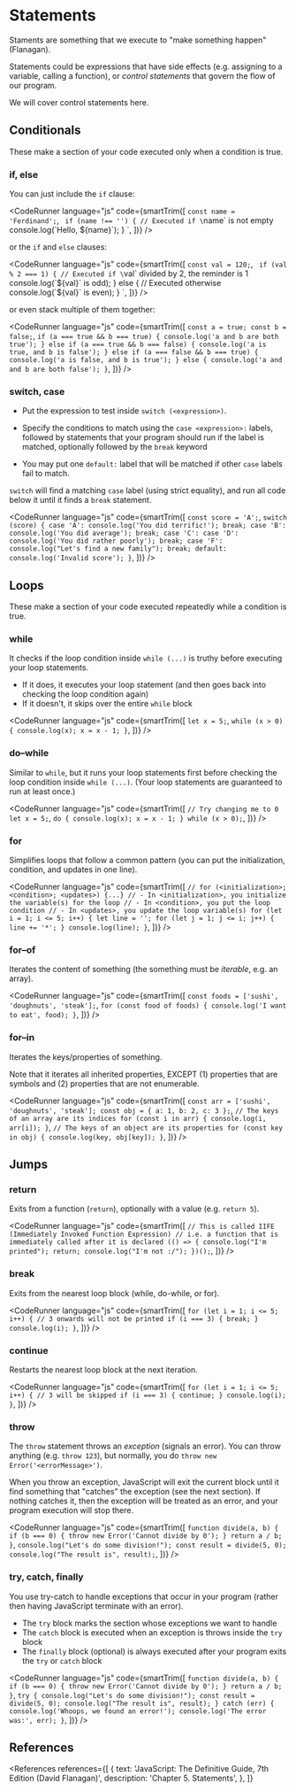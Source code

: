 
# Statements

Staments are something that we execute to "make something happen" (Flanagan).

Statements could be expressions that have side effects (e.g. assigning to a variable, calling a function), or _control statements_ that govern the flow of our program.

We will cover control statements here.

## Conditionals

These make a section of your code executed only when a condition is true.

### if, else

You can just include the `if` clause:

<CodeRunner
  language="js"
  code={smartTrim([
    `
      const name = 'Ferdinand';
    `,
    `
      if (name !== '') {
        // Executed if \`name\` is not empty
        console.log(\`Hello, \${name}\`);
      }
    `,
  ])}
/>

or the `if` and `else` clauses:

<CodeRunner
  language="js"
  code={smartTrim([
    `
      const val = 120;
    `,
    `
      if (val % 2 === 1) {
        // Executed if \`val\` divided by 2, the reminder is 1
        console.log(\`\${val}\` is odd);
      } else {
        // Executed otherwise
        console.log(\`\${val}\` is even);
      }
    `,
  ])}
/>

or even stack multiple of them together:

<CodeRunner
  language="js"
  code={smartTrim([
    `
      const a = true;
      const b = false;
    `,
    `
      if (a === true && b === true) {
        console.log('a and b are both true');
      } else if (a === true && b === false) {
        console.log('a is true, and b is false');
      } else if (a === false && b === true) {
        console.log('a is false, and b is true');
      } else {
        console.log('a and and b are both false');
      }
    `,
  ])}
/>

### switch, case

- Put the expression to test inside `switch (<expression>)`.

- Specify the conditions to match using the `case <expression>:` labels, followed by statements that your program should run if the label is matched, optionally followed by the `break` keyword

- You may put one `default:` label that will be matched if other `case` labels fail to match.

`switch` will find a matching `case` label (using strict equality), and run all code below it until it finds a `break` statement.

<CodeRunner
  language="js"
  code={smartTrim([
    `
      const score = 'A';
    `,
    `
      switch (score) {
        case 'A':
          console.log('You did terrific!');
          break;
        case 'B':
          console.log('You did average');
          break;
        case 'C':
        case 'D':
          console.log('You did rather poorly');
          break;
        case 'F':
          console.log("Let's find a new family");
          break;
        default: 
          console.log('Invalid score');
      }
    `,
  ])}
/>

## Loops

These make a section of your code executed repeatedly while a condition is true.

### while

It checks if the loop condition inside `while (...)` is truthy before executing your loop statements.

- If it does, it executes your loop statement (and then goes back into checking the loop condition again)
- If it doesn't, it skips over the entire `while` block

<CodeRunner
  language="js"
  code={smartTrim([
    `
      let x = 5;
    `,
    `
      while (x > 0) {
        console.log(x);
        x = x - 1;
      }
    `,
  ])}
/>

### do&ndash;while

Similar to `while`, but it runs your loop statements first before checking the loop condition inside `while (...)`. (Your loop statements are guaranteed to run at least once.)

<CodeRunner
  language="js"
  code={smartTrim([
    `
      // Try changing me to 0
      let x = 5;
    `,
    `
      do {
        console.log(x);
        x = x - 1;
      } while (x > 0);
    `,
  ])}
/>

### for

Simplifies loops that follow a common pattern (you can put the initialization, condition, and updates in one line).

<CodeRunner
  language="js"
  code={smartTrim([
    `
      // for (<initialization>; <condition>; <updates>) {...}
      // - In <initialization>, you initialize the variable(s) for the loop
      // - In <condition>, you put the loop condition
      // - In <updates>, you update the loop variable(s)
      for (let i = 1; i <= 5; i++) {
        let line = '';
        for (let j = 1; j <= i; j++) {
          line += '*';
        }
        console.log(line);
      }
    `,
  ])}
/>

### for&ndash;of

Iterates the content of something (the something must be _iterable_, e.g. an array).

<CodeRunner
  language="js"
  code={smartTrim([
    `
      const foods = ['sushi', 'doughnuts', 'steak'];
    `,
    `
      for (const food of foods) {
        console.log('I want to eat', food);
      }
    `,
  ])}
/>

### for&ndash;in

Iterates the keys/properties of something.

Note that it iterates all inherited properties, EXCEPT (1) properties that are symbols and (2) properties that are not enumerable.

<CodeRunner
  language="js"
  code={smartTrim([
    `
      const arr = ['sushi', 'doughnuts', 'steak'];
      const obj = { a: 1, b: 2, c: 3 };
    `,
    `
      // The keys of an array are its indices
      for (const i in arr) {
        console.log(i, arr[i]);
      }
    `,
    `
      // The keys of an object are its properties
      for (const key in obj) {
        console.log(key, obj[key]);
      }
    `,
  ])}
/>

## Jumps

### return

Exits from a function (`return`), optionally with a value (e.g. `return 5`).

<CodeRunner
  language="js"
  code={smartTrim([
    `
      // This is called IIFE (Immediately Invoked Function Expression)
      // i.e. a function that is immediately called after it is declared
      (() => {
        console.log("I'm printed");
        return;
        console.log("I'm not :/");
      })();
    `,
  ])}
/>

### break

Exits from the nearest loop block (while, do-while, or for).

<CodeRunner
  language="js"
  code={smartTrim([
    `
      for (let i = 1; i <= 5; i++) {
        // 3 onwards will not be printed
        if (i === 3) {
          break;
        }
        console.log(i);
      }
    `,
  ])}
/>

### continue

Restarts the nearest loop block at the next iteration.

<CodeRunner
  language="js"
  code={smartTrim([
    `
      for (let i = 1; i <= 5; i++) {
        // 3 will be skipped
        if (i === 3) {
          continue;
        }
        console.log(i);
      }
    `,
  ])}
/>

### throw

The `throw` statement throws an _exception_ (signals an error). You can throw anything (e.g. `throw 123`), but normally, you do `throw new Error('<errorMessage>')`.

When you throw an exception, JavaScript will exit the current block until it find something that "catches" the exception (see the next section). If nothing catches it, then the exception will be treated as an error, and your program execution will stop there.

<CodeRunner
  language="js"
  code={smartTrim([
    `
      function divide(a, b) {
        if (b === 0) {
          throw new Error('Cannot divide by 0');
        }
        return a / b;
      }
    `,
    `
      console.log("Let's do some division!");
      const result = divide(5, 0);
      console.log("The result is", result);
    `,
  ])}
/>

### try, catch, finally

You use try-catch to handle exceptions that occur in your program (rather then having JavaScript terminate with an error).

- The `try` block marks the section whose exceptions we want to handle
- The `catch` block is executed when an exception is throws inside the `try` block
- The `finally` block (optional) is always executed after your program exits the `try` or `catch` block

<CodeRunner
  language="js"
  code={smartTrim([
    `
      function divide(a, b) {
        if (b === 0) {
          throw new Error('Cannot divide by 0');
        }
        return a / b;
      }
    `,
    `
      try {
        console.log("Let's do some division!");
        const result = divide(5, 0);
        console.log("The result is", result);
      } catch (err) {
        console.log('Whoops, we found an error!');
        console.log('The error was:', err);
      }
    `,
  ])}
/>

## References

<References
  references={[
    {
      text: 'JavaScript: The Definitive Guide, 7th Edition (David Flanagan)',
      description: 'Chapter 5. Statements',
    },
  ]}
></References>
